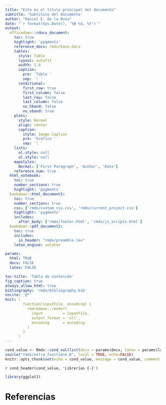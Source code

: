 ```yaml
---
title: "Este es el título principal del documento"
subtitle: 'Subtítulo del documento'
author: "Daniel E. de la Rosa"
date: "`r format(Sys.Date(), '%B %d, %Y')`"
output:
  officedown::rdocx_document:
    toc: true
    highlight: 'pygments'
    reference_docx: rmdx/base.docx
    tables:
      style: Table
      layout: autofit
      width: 1.0
      caption:
        pre: 'Table '
        sep: ': '
      conditional:
        first_row: true
        first_column: false
        last_row: false
        last_column: false
        no_hband: false
        no_vband: true
    plots:
      style: Normal
      align: center
      caption:
        style: Image Caption
        pre: 'Gráfico '
        sep: ': '
    lists:
      ol.style: null
      ul.style: null
    mapstyles:
      Normal: ['First Paragraph', 'Author', 'Date']
    reference_num: true
  html_notebook:
    toc: true
    number_sections: true
    highlight: 'pygments'
  bookdown::html_document2: 
    toc: true
    number_sections: true
    css: ['rmdx/custom_css.css', 'rmdx/current_project.css']
    highlight: 'pygments'
    includes:
      after_body: ['rmdx/footer.html', 'rmdx/js_scripts.html']
  bookdown::pdf_document2:
    toc: true
    includes:
      in_header: "rmdx/preamble.tex"
    latex_engine: xelatex

params:
  html: TRUE
  docx: FALSE
  latex: FALSE

toc-title: 'Tabla de contenido'
fig_caption: true
always_allow_html: true
bibliography: 'rmdx/bibliography.bib' 
nocite: '@*' 
knit: (
        function(inputFile, encoding) { 
          rmarkdown::render( 
            input         = inputFile,
            output_format = 'all',
            encoding      = encoding
          ) 
        }
      )
---
```


```r
cond_value <- Rmdx::cond_val(list(docx = params$docx, latex = params$latex, html = params$html))
source("rmdx/extra_functions.R", local = TRUE, echo=FALSE)
knitr::opts_chunk$set(echo = cond_value, message = cond_value, comment = "", fig.align = 'center')
```

`r cond_header(cond_value, 'Librerías {-}')`
```r
library(ggplot2)
```

<!-- ```{r} -->
<!-- formato <- function(){'html'} -->
<!-- cond_val <- function(exclude_r_in) { -->
<!--   if(!exclude_r_in$docx & formato() == 'docx'){ -->
<!--     FALSE -->
<!--   } else if(!exclude_r_in$latex & formato() == 'latex'){ -->
<!--     FALSE -->
<!--   }  else if(!exclude_r_in$html & formato() == 'html'){ -->
<!--     FALSE -->
<!--   } else { -->
<!--     TRUE -->
<!--   } -->
<!-- } -->
<!-- cond_val(list(docx = params$docx, latex = params$latex, html = params$html)) -->
<!-- ``` -->





# Referencias {-}
